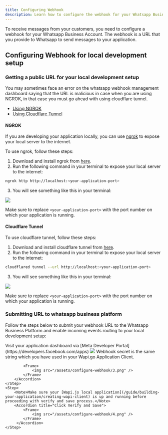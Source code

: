 ```yaml
---
title: Configuring Webhook
description: Learn how to configure the webhook for your Whatsapp Business Account
---
```



To receive messages from your customers, you need to configure a webhook for your Whatsapp Business Account. The webhook is a URL that you provide to Whatsapp to send messages to your application.


## Configuring Webhook for local development setup


### Getting a public URL for your local development setup

<Note>You may sometimes face an error on the whatsapp webhook management dashboard saying that the URL is malicious in case when you are using NGROK, in that case you must go ahead with using cloudflare tunnel.</Note>

- [Using NGROK](#ngrok)
- [Using Cloudflare Tunnel](#cloudflare-tunnel)


#### NGROK

If you are developing your application locally, you can use [ngrok](https://ngrok.com/) to expose your local server to the internet.

To use ngrok, follow these steps:

1. Download and install ngrok from [here](https://ngrok.com/download).
2. Run the following command in your terminal to expose your local server to the internet:

```bash
ngrok http http://localhost:<your-application-port>
```
3. You will see something like this in your terminal:
  <Frame>
    <img src="/assets/configure-webhook/1.png" />
  </Frame>

<Note>Make sure to replace `<your-application-port>` with the port number on which your application is running.</Note>


####  Cloudflare Tunnel

To use cloudflare tunnel, follow these steps:

1. Download and install cloudflare tunnel from [here](https://developers.cloudflare.com/cloudflare-one/connections/connect-apps/install-and-setup/installation).
2. Run the following command in your terminal to expose your local server to the internet:

```bash
cloudflared tunnel --url http://localhost:<your-application-port>
```

3. You will see something like this in your terminal:
  <Frame>
    <img src="/assets/configure-webhook/cloudlfare.png" />
  </Frame>

<Note>Make sure to replace `<your-application-port>` with the port number on which your application is running.</Note>


### Submitting URL to whatsapp business platform

Follow the steps below to submit your webhook URL to the Whatsapp Business Platform and enable incoming events routing to your local development setup:


<Steps>
    <Step>
        <Accordion title="Visit Your App Dashboard">
            <Note>Visit your application dashboard via [Meta Developer Portal](https://developers.facebook.com/apps)</Note>
        </Accordion>
    </Step>
    <Step>
        <Accordion title="Subscribe to the webhook object for your app">
            <Frame>
                <img src="/assets/configure-webhook/2.png" />
            </Frame>
        </Accordion>
    </Step>
    <Step>
        <Accordion title="Add the public URL and webhook secret.">
            <Note>Webhook secret is the same string which you have used in your Wapi.go Application Client.</Note>
           
            <Frame>
                <img src="/assets/configure-webhook/3.png" />
            </Frame>
        </Accordion>
    </Step>
    <Step>
        <Note>Make sure your [Wapi.js local application](/guide/building-your-application/creating-wapi-client) is up and running before proceeding with verify and save process.</Note>
        <Accordion title="Click Verify and Save">
            <Frame>
                <img src="/assets/configure-webhook/4.png" />
            </Frame>
         </Accordion>
    </Step>
</Steps>
